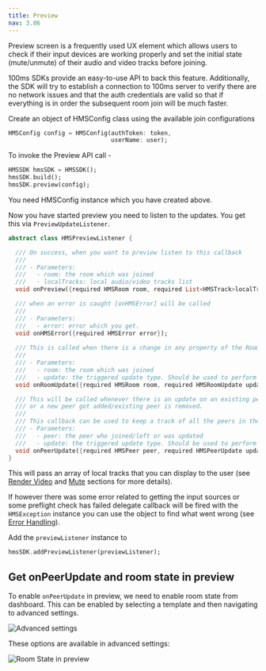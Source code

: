 ```yaml
---
title: Preview
nav: 3.06
---
```


Preview screen is a frequently used UX element which allows users to check if their input devices are working properly and set the initial state (mute/unmute) of their audio and video tracks before joining. 

100ms SDKs provide an easy-to-use API to back this feature. Additionally, the SDK will try to establish a connection to 100ms server to verify there are no network issues and that the auth credentials are valid so that if everything is in order the subsequent room join will be much faster.

Create an object of HMSConfig class using the available join configurations

   ```dart
   HMSConfig config = HMSConfig(authToken: token,
                                userName: user);
   ```

To invoke the Preview API call -

```dart
HMSSDK hmsSDK = HMSSDK();
hmsSDK.build();
hmsSDK.preview(config);
```

You need HMSConfig instance which you have created above.

Now you have started preview you need to listen to the updates. You get this via `PreviewUpdateListener`.

```dart
abstract class HMSPreviewListener {

  /// On success, when you want to preview listen to this callback
  ///
  /// - Parameters:
  ///   - room: the room which was joined
  ///   - localTracks: local audio/video tracks list
  void onPreview({required HMSRoom room, required List<HMSTrack>localTracks});

  /// when an error is caught [onHMSError] will be called
  ///
  /// - Parameters:
  ///   - error: error which you get.
  void onHMSError({required HMSError error});
    
  /// This is called when there is a change in any property of the Room
  ///
  /// - Parameters:
  ///   - room: the room which was joined
  ///   - update: the triggered update type. Should be used to perform different UI Actions
  void onRoomUpdate({required HMSRoom room, required HMSRoomUpdate update});

  /// This will be called whenever there is an update on an existing peer
  /// or a new peer got added/existing peer is removed.
  ///
  /// This callback can be used to keep a track of all the peers in the room
  /// - Parameters:
  ///   - peer: the peer who joined/left or was updated
  ///   - update: the triggered update type. Should be used to perform different UI Actions
  void onPeerUpdate({required HMSPeer peer, required HMSPeerUpdate update});
}
```

This will pass an array of local tracks that you can display to the user (see [Render Video](render-video) and [Mute](mute) sections for more details).

If however there was some error related to getting the input sources or some preflight check has failed delegate callback will be fired with the `HMSException` instance you can use the object to find what went wrong (see [Error Handling](error-handling)).


Add the `previewListener` instance to 

```dart
hmsSDK.addPreviewListener(previewListener);
```

## Get onPeerUpdate and room state in preview 

To enable `onPeerUpdate` in preview, we need to enable room state from dashboard.
This can be enabled by selecting a template and then navigating to advanced settings.

![Advanced settings](/docs/v2/flutter-advanced-settings.png)

These options are available in advanced settings:

![Room State in preview](/docs/v2/flutter-room-state-in-preview.png)
